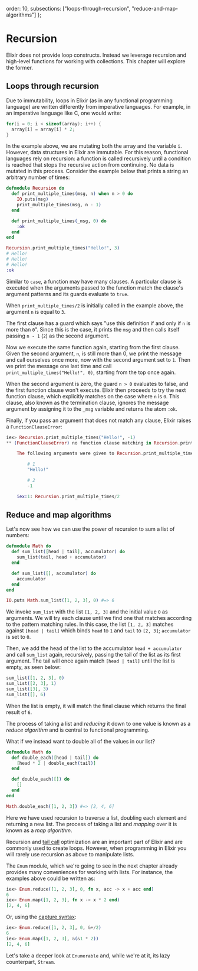   order: 10,
  subsections: ["loops-through-recursion", "reduce-and-map-algorithms"]
};

# Recursion

Elixir does not provide loop constructs. Instead we leverage recursion and high-level functions for working with collections. This chapter will explore the former.

## Loops through recursion

Due to immutability, loops in Elixir (as in any functional programming language) are written differently from imperative languages. For example, in an imperative language like C, one would write:

```c
for(i = 0; i < sizeof(array); i++) {
  array[i] = array[i] * 2;
}
```

In the example above, we are mutating both the array and the variable `i`. However, data structures in Elixir are immutable. For this reason, functional languages rely on recursion: a function is called recursively until a condition is reached that stops the recursive action from continuing. No data is mutated in this process. Consider the example below that prints a string an arbitrary number of times:

```elixir
defmodule Recursion do
  def print_multiple_times(msg, n) when n > 0 do
    IO.puts(msg)
    print_multiple_times(msg, n - 1)
  end

  def print_multiple_times(_msg, 0) do
    :ok
  end
end

Recursion.print_multiple_times("Hello!", 3)
# Hello!
# Hello!
# Hello!
:ok
```

Similar to `case`, a function may have many clauses. A particular clause is executed when the arguments passed to the function match the clause's argument patterns and its guards evaluate to `true`.

When `print_multiple_times/2` is initially called in the example above, the argument `n` is equal to `3`.

The first clause has a guard which says "use this definition if and only if `n` is more than `0`". Since this is the case, it prints the `msg` and then calls itself passing `n - 1` (`2`) as the second argument.

Now we execute the same function again, starting from the first clause. Given the second argument, `n`, is still more than 0, we print the message and call ourselves once more, now with the second argument set to `1`. Then we print the message one last time and call `print_multiple_times("Hello!", 0)`, starting from the top once again.

When the second argument is zero, the guard `n > 0` evaluates to false, and the first function clause won't execute. Elixir then proceeds to try the next function clause, which explicitly matches on the case where `n` is `0`. This clause, also known as the termination clause, ignores the message argument by assigning it to the `_msg` variable and returns the atom `:ok`.

Finally, if you pass an argument that does not match any clause, Elixir raises a `FunctionClauseError`:

```elixir
iex> Recursion.print_multiple_times("Hello!", -1)
** (FunctionClauseError) no function clause matching in Recursion.print_multiple_times/2

    The following arguments were given to Recursion.print_multiple_times/2:

        # 1
        "Hello!"

        # 2
        -1

    iex:1: Recursion.print_multiple_times/2
```

## Reduce and map algorithms

Let's now see how we can use the power of recursion to sum a list of numbers:

```elixir
defmodule Math do
  def sum_list([head | tail], accumulator) do
    sum_list(tail, head + accumulator)
  end

  def sum_list([], accumulator) do
    accumulator
  end
end

IO.puts Math.sum_list([1, 2, 3], 0) #=> 6
```

We invoke `sum_list` with the list `[1, 2, 3]` and the initial value `0` as arguments. We will try each clause until we find one that matches according to the pattern matching rules. In this case, the list `[1, 2, 3]` matches against `[head | tail]` which binds `head` to `1` and `tail` to `[2, 3]`; `accumulator` is set to `0`.

Then, we add the head of the list to the accumulator `head + accumulator` and call `sum_list` again, recursively, passing the tail of the list as its first argument. The tail will once again match `[head | tail]` until the list is empty, as seen below:

```elixir
sum_list([1, 2, 3], 0)
sum_list([2, 3], 1)
sum_list([3], 3)
sum_list([], 6)
```

When the list is empty, it will match the final clause which returns the final result of `6`.

The process of taking a list and _reducing_ it down to one value is known as a _reduce algorithm_ and is central to functional programming.

What if we instead want to double all of the values in our list?

```elixir
defmodule Math do
  def double_each([head | tail]) do
    [head * 2 | double_each(tail)]
  end

  def double_each([]) do
    []
  end
end

Math.double_each([1, 2, 3]) #=> [2, 4, 6]
```

Here we have used recursion to traverse a list, doubling each element and returning a new list. The process of taking a list and _mapping_ over it is known as a _map algorithm_.

Recursion and [tail call](https://en.wikipedia.org/wiki/Tail_call) optimization are an important part of Elixir and are commonly used to create loops. However, when programming in Elixir you will rarely use recursion as above to manipulate lists.

The `Enum` module, which we're going to see in the next chapter already provides many conveniences for working with lists. For instance, the examples above could be written as:

```elixir
iex> Enum.reduce([1, 2, 3], 0, fn x, acc -> x + acc end)
6
iex> Enum.map([1, 2, 3], fn x -> x * 2 end)
[2, 4, 6]
```

Or, using the [capture syntax](`Kernel.SpecialForms.&/1`):

```elixir
iex> Enum.reduce([1, 2, 3], 0, &+/2)
6
iex> Enum.map([1, 2, 3], &(&1 * 2))
[2, 4, 6]
```

Let's take a deeper look at `Enumerable` and, while we're at it, its lazy counterpart, `Stream`.
